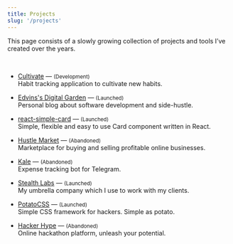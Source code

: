 ```yaml
---
title: Projects
slug: '/projects'
---
```


This page consists of a slowly growing collection of projects and tools I’ve created over the years.

<br />

- [Cultivate](https://cultivate.so/) — <small>(Development)</small> <br/> Habit tracking application to cultivate new habits.

- [Edvins's Digital Garden](https://edvins.io/) — <small>(Launched)</small> <br/> Personal blog about software development and side-hustle.

- [react-simple-card](https://www.npmjs.com/package/react-simple-card) — <small>(Launched)</small> <br/> Simple, flexible and easy to use Card component written in React.

- [Hustle Market](https://hustle.market/) — <small>(Abandoned)</small> <br/> Marketplace for buying and selling profitable online businesses.

- [Kale](https://kale.money/) — <small>(Abandoned)</small> <br/> Expense tracking bot for Telegram.

- [Stealth Labs](https://stealthlabs.io/) — <small>(Launched)</small> <br/> My umbrella company which I use to work with my clients.

- [PotatoCSS](https://potatocss.github.io/) — <small>(Launched)</small> <br/> Simple CSS framework for hackers. Simple as potato.

- [Hacker Hype](https://hackerhype.com/) — <small>(Abandoned)</small> <br/> Online hackathon platform, unleash your potential.
